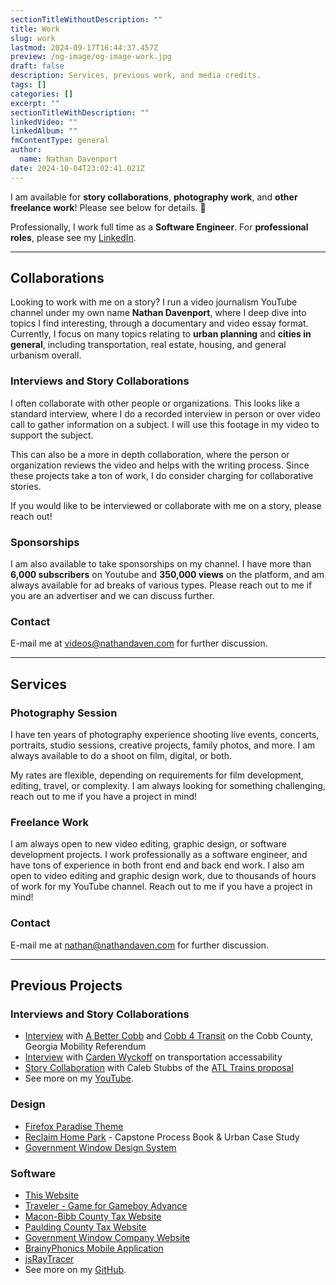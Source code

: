 ```yaml
---
sectionTitleWithoutDescription: ""
title: Work
slug: work
lastmod: 2024-09-17T16:44:37.457Z
preview: /og-image/og-image-work.jpg
draft: false
description: Services, previous work, and media credits.
tags: []
categories: []
excerpt: ""
sectionTitleWithDescription: ""
linkedVideo: ""
linkedAlbum: ""
fmContentType: general
author:
  name: Nathan Davenport
date: 2024-10-04T23:02:41.021Z
---
```


I am available for **story collaborations**, **photography work**, and **other freelance work**! Please see below for details. 🤝

Professionally, I work full time as a **Software Engineer**. For **professional roles**, please see my<!--  [resume](/assets/general/resume.pdf) and my  --> [LinkedIn](https://linkedin.com/in/nathandaven).

---

## Collaborations

Looking to work with me on a story? I run a video journalism YouTube channel under my own name **Nathan Davenport**, where I deep dive into topics I find interesting, through a documentary and video essay format. Currently, I focus on many topics relating to **urban planning** and **cities in general**, including transportation, real estate, housing, and general urbanism overall.

### Interviews and Story Collaborations

I often collaborate with other people or organizations. This looks like a standard interview, where I do a recorded interview in person or over video call to gather information on a subject. I will use this footage in my video to support the subject.

This can also be a more in depth collaboration, where the person or organization reviews the video and helps with the writing process. Since these projects take a ton of work, I do consider charging for collaborative stories.

If you would like to be interviewed or collaborate with me on a story, please reach out!

### Sponsorships

I am also available to take sponsorships on my channel. I have more than **6,000 subscribers** on Youtube and **350,000 views** on the platform, and am always available for ad breaks of various types. Please reach out to me if you are an advertiser and we can discuss further.

### Contact

E-mail me at [videos@nathandaven.com](mailto:videos@nathandaven.com) for further discussion.

---

## Services

### Photography Session

I have ten years of photography experience shooting live events, concerts, portraits, studio sessions, creative projects, family photos, and more. I am always available to do a shoot on film, digital, or both.

My rates are flexible, depending on requirements for film development, editing, travel, or complexity. I am always looking for something challenging, reach out to me if you have a project in mind!

### Freelance Work

I am always open to new video editing, graphic design, or software development projects. I work professionally as a software engineer, and have tons of experience in both front end and back end work. I also am open to video editing and graphic design work, due to thousands of hours of work for my YouTube channel. Reach out to me if you have a project in mind!

### Contact

E-mail me at [nathan@nathandaven.com](mailto:nathan@nathandaven.com) for further discussion.

---

## Previous Projects

### Interviews and Story Collaborations

- [Interview](https://www.youtube.com/watch?v=MLIFYnIYJKU) with [A Better Cobb](https://abettercobb.com/) and [Cobb 4 Transit](https://www.facebook.com/Cobb4Transit/) on the Cobb County, Georgia Mobility Referendum
- [Interview](https://youtu.be/qAotSlD0jzg) with [Carden Wyckoff](https://x.com/cardenonwheels) on transportation accessability
- [Story Collaboration](https://youtu.be/2Ed_VUqILh0) with Caleb Stubbs of the [ATL Trains proposal](https://www.atltrains.com/)
- See more on my [YouTube](https://youtube.com/@nathandaven).

### Design

- [Firefox Paradise Theme](https://github.com/nathandaven/firefox-paradise-theme)
- [Reclaim Home Park](https://drive.google.com/file/d/1WmFoMpn1YrAMAJuynuwrB8yWhFQZ5aWk/view?usp=sharing) - Capstone Process Book & Urban Case Study
- [Government Window Design System](https://www.governmentwindow.com/)

### Software

- [This Website](https://github.com/nathandaven/bynathandaven)
- [Traveler - Game for Gameboy Advance](https://github.com/nathandaven/traveller-gba)
- [Macon-Bibb County Tax Website](https://www.maconbibbtax.us/)
- [Paulding County Tax Website](https://www.pauldingcountytax.com/index.html)
- [Government Window Company Website](https://www.governmentwindow.com/)
- [BrainyPhonics Mobile Application](https://drive.google.com/file/d/1Ca44nozhrrNWHe663-N_DIC3KSULpymz/view)
- [jsRayTracer](https://nathandaven.github.io/jsRayTracer/)
- See more on my [GitHub](https://github.com/nathandaven).
